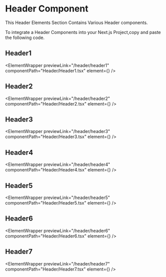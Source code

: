 

# Header Component

This Header Elements Section Contains Various Header components.

To integrate a Header Components into your Next.js Project,copy and paste the following code.

## Header1

<ElementWrapper
  previewLink="/header/header1"
  componentPath="Header/Header1.tsx"
  element={<Header1 />}
/>

## Header2

<ElementWrapper
  previewLink="/header/header2"
  componentPath="Header/Header2.tsx"
  element={<Header2 />}
/>

## Header3

<ElementWrapper
  previewLink="/header/header3"
  componentPath="Header/Header3.tsx"
  element={<Header3 />}
/>

## Header4

<ElementWrapper
  previewLink="/header/header4"
  componentPath="Header/Header4.tsx"
  element={<Header4 />}
/>

## Header5

<ElementWrapper
  previewLink="/header/header5"
  componentPath="Header/Header5.tsx"
  element={<Header5/>}
/>


## Header6

<ElementWrapper
  previewLink="/header/header6"
  componentPath="Header/Header6.tsx"
  element={<Header6/>}
/>

## Header7

<ElementWrapper
  previewLink="/header/header7"
  componentPath="Header/Header7.tsx"
  element={<Header7/>}
/>




